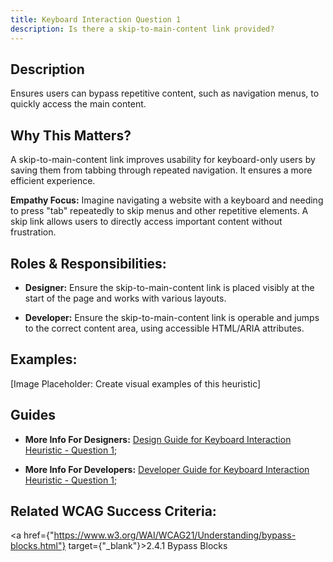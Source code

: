 ```yaml
---
title: Keyboard Interaction Question 1
description: Is there a skip-to-main-content link provided?
---
```

## Description

Ensures users can bypass repetitive content, such as navigation menus, to quickly access the main content.

## Why This Matters?

A skip-to-main-content link improves usability for keyboard-only users by saving them from tabbing through repeated navigation. It ensures a more efficient experience.

**Empathy Focus:** Imagine navigating a website with a keyboard and needing to press "tab" repeatedly to skip menus and other repetitive elements. A skip link allows users to directly access important content without frustration.

## Roles & Responsibilities:

- **Designer:** Ensure the skip-to-main-content link is placed visibly at the start of the page and works with various layouts.

- **Developer:** Ensure the skip-to-main-content link is operable and jumps to the correct content area, using accessible HTML/ARIA attributes.

## Examples:

[Image Placeholder: Create visual examples of this heuristic]

## Guides

- **More Info For Designers:** <a href="/docs/guides/design-guide/keyboard-interaction/question-1">Design Guide for Keyboard Interaction Heuristic - Question 1;</a>

- **More Info For Developers:** <a href="/docs/guides/developer-guide/keyboard-interaction/question-1">Developer Guide for Keyboard Interaction Heuristic - Question 1;</a>

## Related WCAG Success Criteria:

<a href={"https://www.w3.org/WAI/WCAG21/Understanding/bypass-blocks.html"} target={"_blank"}>2.4.1 Bypass Blocks</a>
